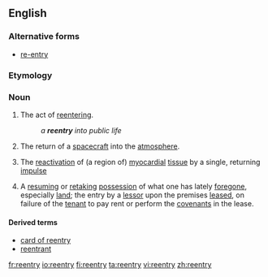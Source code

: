 ==English==

===Alternative forms===
* [[re-entry]]

===Etymology===
{{prefix|re|entry}}

===Noun===
{{en-noun|reentries}}

# The act of [[reentering]].
#: ''a '''reentry''' into public life''
# The return of a [[spacecraft]] into the [[atmosphere]].
# {{context|physiology|lang=en}} The [[reactivation]] of (a region of) [[myocardial]] [[tissue]] by a single, returning [[impulse]]
# A [[resume|resuming]] or [[retake|retaking]] [[possession]] of what one has lately [[forego]]ne, especially [[land]]; the entry by a [[lessor]] upon the premises [[lease]]d, on failure of the [[tenant]] to pay rent or perform the [[covenant]]s in the lease.
#: {{rfquotek|Burrill}}

====Derived terms====
* [[card of reentry]]
* [[reentrant]]

[[fr:reentry]]
[[io:reentry]]
[[fi:reentry]]
[[ta:reentry]]
[[vi:reentry]]
[[zh:reentry]]